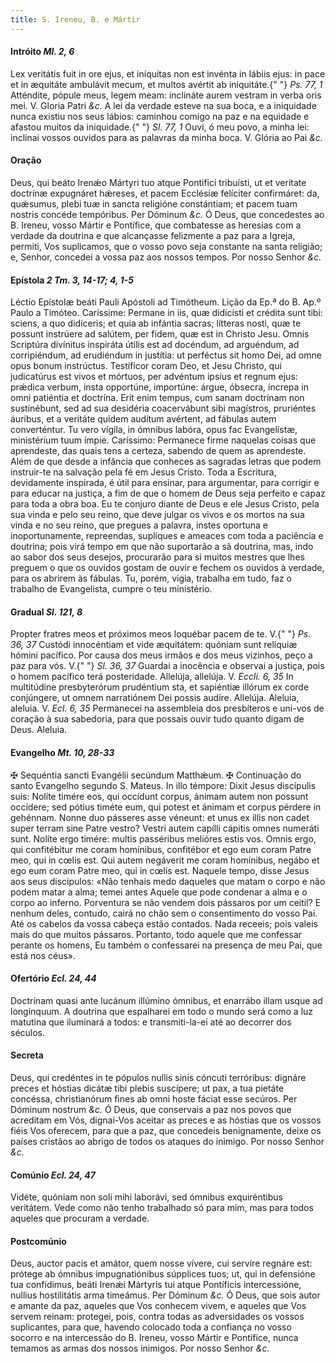 ```yaml
---
title: S. Ireneu, B. e Mártir
---
```


<h4 class="text-center">
  Intróito <em>Ml. 2, 6</em>
</h4>
<div class="grid grid-cols-2 gap-5">
  <span class="text-justify">
    Lex veritátis fuit in ore ejus, et iníquitas non est invénta in lábiis ejus:
    in pace et in æquitáte ambulávit mecum, et multos avértit ab iniquitáte.{" "}
    <em>Ps. 77, 1</em> Atténdite, pópule meus, legem meam: inclináte aurem
    vestram in verba oris mei. V. Gloria Patri <em>&c.</em>
  </span>
  <span class="text-justify">
    A lei da verdade esteve na sua boca, e a iniquidade nunca existiu nos seus
    lábios: caminhou comigo na paz e na equidade e afastou muitos da iniquidade.{" "}
    <em>Sl. 77, 1</em> Ouvi, ó meu povo, a minha lei: inclinai vossos ouvidos
    para as palavras da minha boca. V. Glória ao Pai <em>&c.</em>
  </span>
</div>

<h4 class="text-center">Oração</h4>
<div class="grid grid-cols-2 gap-5">
  <span class="text-justify">
    Deus, qui beáto Irenǽo Mártyri tuo atque Pontifici tribuísti, ut et veritate
    doctrínæ expugnáret hǽreses, et pacem Ecclésiæ felíciter confirmáret: da,
    quǽsumus, plebi tuæ in sancta religióne constántiam; et pacem tuam nostris
    concéde tempóribus. Per Dóminum <em>&c.</em>
  </span>
  <span class="text-justify">
    Ó Deus, que concedestes ao B. Ireneu, vosso Mártir e Pontífice, que
    combatesse as heresias com a verdade da doutrina e que alcançasse felizmente
    a paz para a Igreja, permiti, Vos suplicamos, que o vosso povo seja
    constante na santa religião; e, Senhor, concedei a vossa paz aos nossos
    tempos. Por nosso Senhor <em>&c.</em>
  </span>
</div>

<h4 class="text-center">
  Epístola <em>2 Tm. 3, 14-17; 4, 1-5</em>
</h4>
<div class="grid grid-cols-2 gap-5">
  <span class="text-justify">
    Léctio Epístolæ beáti Pauli Apóstoli ad Timótheum.
  </span>
  <span class="text-justify">Lição da Ep.ª do B. Ap.º Paulo a Timóteo.</span>
  <span class="text-justify">
    Caríssime: Permane in iis, quæ didicísti et crédita sunt tibi: sciens, a quo
    didíceris; et quia ab infántia sacras; lítteras nosti, quæ te possunt
    instrúere ad salútem, per fidem, quæ est in Christo Jesu. Omnis Scriptúra
    divínitus inspiráta útilis est ad docéndum, ad arguéndum, ad corripiéndum,
    ad erudiéndum in justítia: ut perféctus sit homo Dei, ad omne opus bonum
    instrúctus. Testíficor coram Deo, et Jesu Christo, qui judicatúrus est vivos
    et mórtuos, per advéntum ipsíus et regnum ejus: prǽdica verbum, insta
    opportúne, importúne: árgue, óbsecra, íncrepa in omni patiéntia et doctrína.
    Erit enim tempus, cum sanam doctrínam non sustinébunt, sed ad sua desidéria
    coacervábunt sibi magístros, pruriéntes áuribus, et a veritáte quidem
    audítum avértent, ad fábulas autem converténtur. Tu vero vígila, in ómnibus
    labóra, opus fac Evangelístæ, ministérium tuum ímpie.
  </span>
  <span class="text-justify">
    Caríssimo: Permanece firme naquelas coisas que aprendeste, das quais tens a
    certeza, sabendo de quem as aprendeste. Além de que desde a infância que
    conheces as sagradas letras que podem instruir-te na salvação pela fé em
    Jesus Cristo. Toda a Escritura, devidamente inspirada, é útil para ensinar,
    para argumentar, para corrigir e para educar na justiça, a fim de que o
    homem de Deus seja perfeito e capaz para toda a obra boa. Eu te conjuro
    diante de Deus e ele Jesus Cristo, pela sua vinda e pelo seu reino, que deve
    julgar os vivos e os mortos na sua vinda e no seu reino, que pregues a
    palavra, instes oportuna e inoportunamente, repreendas, supliques e ameaces
    com toda a paciência e doutrina; pois virá tempo em que não suportarão a sã
    doutrina, mas, indo ao sabor dos seus desejos, procurarão para si muitos
    mestres que lhes preguem o que os ouvidos gostam de ouvir e fechem os
    ouvidos à verdade, para os abrirem às fábulas. Tu, porém, vigia, trabalha em
    tudo, faz o trabalho de Evangelista, cumpre o teu ministério.
  </span>
</div>

<h4 class="text-center">
  Gradual <em>Sl. 121, 8</em>
</h4>
<div class="grid grid-cols-2 gap-5">
  <span class="text-justify">
    Propter fratres meos et próximos meos loquébar pacem de te. V.{" "}
    <em>Ps. 36, 37</em> Custódi innocéntiam et vide æquitátem: quóniam sunt
    relíquiæ hómini pacífico.
  </span>
  <span class="text-justify">
    Por causa dos meus irmãos e dos meus vizinhos, peço a paz para vós. V.{" "}
    <em>Sl. 36, 37</em> Guardai a inocência e observai a justiça, pois o homem
    pacífico terá posteridade.
  </span>
  <span class="text-justify">
    Allelúja, allelúja. V. <em>Eccli. 6, 35</em> In multitúdine presbyterórum
    prudéntium sta, et sapiéntiæ illórum ex corde conjúngere, ut omnem
    narratiónem Dei possis audíre. Allelúja.
  </span>
  <span class="text-justify">
    Aleluia, aleluia. V. <em>Ecl. 6, 35</em> Permanecei na assembleia dos
    presbíteros e uni-vos de coração à sua sabedoria, para que possais ouvir
    tudo quanto digam de Deus. Aleluia.
  </span>
</div>

<h4 class="text-center">
  Evangelho <em>Mt. 10, 28-33</em>
</h4>
<div class="grid grid-cols-2 gap-5">
  <span class="text-justify">
    <span class="text-danger">&#10016;</span> Sequéntia sancti Evangélii
    secúndum Matthǽum.
  </span>
  <span class="text-justify">
    <span class="text-danger">&#10016;</span> Continuação do santo Evangelho
    segundo S. Mateus.
  </span>
  <span class="text-justify">
    In illo témpore: Dixit Jesus discípulis suis: Nolíte timére eos, qui
    occídunt corpus, ánimam autem non possunt occídere; sed pótius timéte eum,
    qui potest et ánimam et corpus pérdere in gehénnam. Nonne duo pásseres asse
    véneunt: et unus ex illis non cadet super terram sine Patre vestro? Vestri
    autem capílli cápitis omnes numeráti sunt. Nolíte ergo timére: multis
    passéribus melióres estis vos. Omnis ergo, qui confitébitur me coram
    homínibus, confitébor et ego eum coram Patre meo, qui in cœlis est. Qui
    autem negáverit me coram homínibus, negábo et ego eum coram Patre meo, qui
    in cœlis est.
  </span>
  <span class="text-justify">
    Naquele tempo, disse Jesus aos seus discípulos: «Não tenhais medo daqueles
    que matam o corpo e não podem matar a alma; temei antes Aquele que pode
    condenar a alma e o corpo ao inferno. Porventura se não vendem dois pássaros
    por um ceitil? E nenhum deles, contudo, cairá no chão sem o consentimento do
    vosso Pai. Até os cabelos da vossa cabeça estão contados. Nada receeis; pois
    valeis mais do que muitos pássaros. Portanto, todo aquele que me confessar
    perante os homens, Eu também o confessarei na presença de meu Pai, que está
    nos céus».
  </span>
</div>

<h4 class="text-center">
  Ofertório <em>Ecl. 24, 44</em>
</h4>
<div class="grid grid-cols-2 gap-5">
  <span class="text-justify">
    Doctrínam quasi ante lucánum illúmino ómnibus, et enarrábo illam usque ad
    longínquum.
  </span>
  <span class="text-justify">
    A doutrina que espalharei em todo o mundo será como a luz matutina que
    iluminará a todos: e transmiti-la-ei até ao decorrer dos séculos.
  </span>
</div>

<h4 class="text-center">Secreta</h4>
<div class="grid grid-cols-2 gap-5">
  <span class="text-justify">
    Deus, qui credéntes in te pópulos nullis sinis cóncuti terróribus: dignáre
    preces et hóstias dicátæ tibi plebis suscípere; ut pax, a tua pietáte
    concéssa, christianórum fines ab omni hoste fáciat esse secúros. Per Dóminum
    nostrum <em>&c.</em>
  </span>
  <span class="text-justify">
    Ó Deus, que conservais a paz nos povos que acreditam em Vós, dignai-Vos
    aceitar as preces e as hóstias que os vossos fiéis Vos oferecem, para que a
    paz, que concedeis benignamente, deixe os países cristãos ao abrigo de todos
    os ataques do inimigo. Por nosso Senhor <em>&c.</em>
  </span>
</div>

<h4 class="text-center">
  Comúnio <em>Ecl. 24, 47</em>
</h4>
<div class="grid grid-cols-2 gap-5">
  <span class="text-justify">
    Vidéte, quóniam non soli mihi laborávi, sed ómnibus exquiréntibus veritátem.
  </span>
  <span class="text-justify">
    Vede como não tenho trabalhado só para mim, mas para todos aqueles que
    procuram a verdade.
  </span>
</div>

<h4 class="text-center">Postcomúnio</h4>
<div class="grid grid-cols-2 gap-5">
  <span class="text-justify">
    Deus, auctor pacis et amátor, quem nosse vívere, cui servíre regnáre est:
    prótege ab ómnibus impugnatiónibus súpplices tuos; ut, qui in defensióne tua
    confídimus, beáti Irenǽi Mártyris tui atque Pontíficis intercessióne,
    nullius hostilitátis arma timeámus. Per Dóminum <em>&c.</em>
  </span>
  <span class="text-justify">
    Ó Deus, que sois autor e amante da paz, aqueles que Vos conhecem vivem, e
    aqueles que Vos servem reinam: protegei, pois, contra todas as adversidades
    os vossos suplicantes, para que, havendo colocado toda a confiança no vosso
    socorro e na intercessão do B. Ireneu, vosso Mártir e Pontífice, nunca
    temamos as armas dos nossos inimigos. Por nosso Senhor <em>&c.</em>
  </span>
</div>
